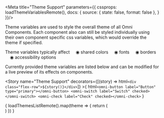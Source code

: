 

<Meta title="Theme Support" parameters={{ 
  cssprops: loadThemeVariablesRemote(),
  docs: {
		source: {
			state: false,
			format: false
		},
  }
}}/>


<style>{`

  .title {
    --omni-label-title-font-size: 34pt;
  }

  .live-section {
    background-color: var(--omni-theme-filled-background-color, white);
    padding: 20px;
  }

  .css-1p8ieni {
    font-family: inherit;
    font-size: inherit;
    color: inherit;
  }

  .flex-row {
    display: inline-flex;
    flex-direction: row;
    flex-wrap: wrap;
    align-items: center;
    justify-content: center;
    margin: 6px;
  }

  .flex-row > * {
    margin: 6px;
  }

  
`}</style>

<div class="live-section">

<omni-label class="title" label="Theme Support" type="title"></omni-label>

<omni-label label="All Omni Components support our theme CSS variables" type="subtitle"></omni-label>

<omni-label type="default">

Theme variables are used to style the overall theme of all Omni Components. 
Each component also can still be styled individually using their own component specific css variables, which would override the theme if specified.

Theme variables typically affect 
&nbsp;&nbsp;&nbsp;&nbsp;◉ shared colors
&nbsp;&nbsp;&nbsp;&nbsp;◉ fonts
&nbsp;&nbsp;&nbsp;&nbsp;◉ borders
&nbsp;&nbsp;&nbsp;&nbsp;◉ accessibility options


Currently provided theme variables are listed below and can be modified for a live preview of its effects on components.

</omni-label>

</div>

<!-- This is to enable changing if themes as it only applies when stories are available -->

<Story name="Theme Support" 
      decorators={[(story) => html`<div class="flex-row">${story()}</div>`]} >{
  html`
          <omni-button label="Button" type="primary"></omni-button>
          <omni-switch label="Switch" checked></omni-switch>
          <omni-check label="Check" checked></omni-check>
      `
}</Story>



<CssPropsBlock />

<omni-label label="Example Themes Source" type="title"></omni-label>
<div>{
  loadThemesListRemote().map(theme => {
    return (
            <div>
            <omni-label label={theme} type="subtitle"></omni-label>
            <Source
                language="css"
                code={loadFileRemote(`themes/${theme}`)}
            />
            </div>)
  })
  }</div>

  